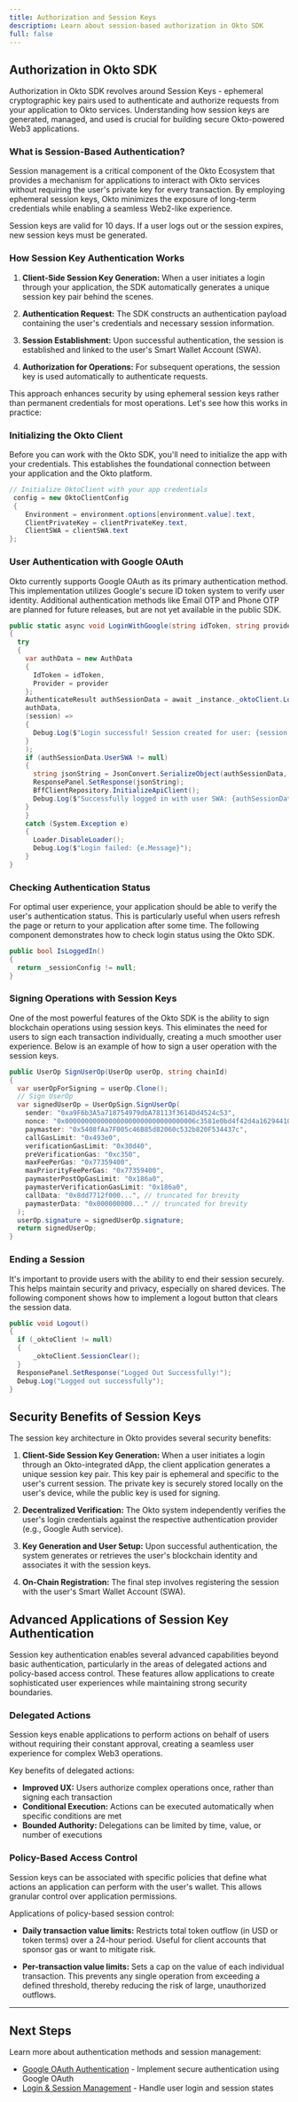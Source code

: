 ```yaml
---
title: Authorization and Session Keys
description: Learn about session-based authorization in Okto SDK
full: false
---
```


## Authorization in Okto SDK

Authorization in Okto SDK revolves around Session Keys - ephemeral cryptographic key pairs used to authenticate and authorize requests from your application to Okto services. Understanding how session keys are generated, managed, and used is crucial for building secure Okto-powered Web3 applications.

### What is Session-Based Authentication?

Session management is a critical component of the Okto Ecosystem that provides a mechanism for applications to interact with Okto services without requiring the user's private key for every transaction. By employing ephemeral session keys, Okto minimizes the exposure of long-term credentials while enabling a seamless Web2-like experience.

<Callout title="Note">
  Session keys are valid for 10 days. If a user logs out or the session expires,
  new session keys must be generated.
</Callout>

### How Session Key Authentication Works

1. **Client-Side Session Key Generation:** When a user initiates a login through your application, the SDK automatically generates a unique session key pair behind the scenes.

2. **Authentication Request:** The SDK constructs an authentication payload containing the user's credentials and necessary session information.

3. **Session Establishment:** Upon successful authentication, the session is established and linked to the user's Smart Wallet Account (SWA).

4. **Authorization for Operations:** For subsequent operations, the session key is used automatically to authenticate requests.

This approach enhances security by using ephemeral session keys rather than permanent credentials for most operations. Let's see how this works in practice:

### Initializing the Okto Client

Before you can work with the Okto SDK, you'll need to initialize the app with your credentials. This establishes the foundational connection between your application and the Okto platform.

```csharp
// Initialize OktoClient with your app credentials
 config = new OktoClientConfig
 {
    Environment = environment.options[environment.value].text,
    ClientPrivateKey = clientPrivateKey.text,
    ClientSWA = clientSWA.text
};
```

### User Authentication with Google OAuth

Okto currently supports Google OAuth as its primary authentication method. This implementation utilizes Google's secure ID token system to verify user identity. Additional authentication methods like Email OTP and Phone OTP are planned for future releases, but are not yet available in the public SDK.

```csharp
public static async void LoginWithGoogle(string idToken, string provider)
{
  try
  {
    var authData = new AuthData
    {
      IdToken = idToken,
      Provider = provider
    };
    AuthenticateResult authSessionData = await _instance._oktoClient.LoginUsingOAuth(
    authData,
    (session) =>
    {
      Debug.Log($"Login successful! Session created for user: {session.UserSWA}");
    }
    );
    if (authSessionData.UserSWA != null)
    {
      string jsonString = JsonConvert.SerializeObject(authSessionData, Formatting.Indented);
      ResponsePanel.SetResponse(jsonString);
      BffClientRepository.InitializeApiClient();
      Debug.Log($"Successfully logged in with user SWA: {authSessionData.UserSWA}");
    }
    }
    catch (System.Exception e)
    {
      Loader.DisableLoader();
      Debug.Log($"Login failed: {e.Message}");
    }
}
```

### Checking Authentication Status

For optimal user experience, your application should be able to verify the user's authentication status. This is particularly useful when users refresh the page or return to your application after some time. The following component demonstrates how to check login status using the Okto SDK.

```csharp
public bool IsLoggedIn()
{
  return _sessionConfig != null;
}
```

### Signing Operations with Session Keys

One of the most powerful features of the Okto SDK is the ability to sign blockchain operations using session keys. This eliminates the need for users to sign each transaction individually, creating a much smoother user experience. Below is an example of how to sign a user operation with the session keys.

```csharp
public UserOp SignUserOp(UserOp userOp, string chainId)
{
  var userOpForSigning = userOp.Clone();
  // Sign UserOp
  var signedUserOp = UserOpSign.SignUserOp(
    sender: "0xa9F6b3A5a718754979dbA78113f3614Dd4524c53",
    nonce: "0x000000000000000000000000000000006c3581e0bd4f42d4a16294410c439e7a",
    paymaster: "0x5408fAa7F005c46B85d82060c532b820F534437c",
    callGasLimit: "0x493e0",
    verificationGasLimit: "0x30d40",
    preVerificationGas: "0xc350",
    maxFeePerGas: "0x77359400",
    maxPriorityFeePerGas: "0x77359400",
    paymasterPostOpGasLimit: "0x186a0",
    paymasterVerificationGasLimit: "0x186a0",
    callData: "0x8dd7712f000...", // truncated for brevity
    paymasterData: "0x000000000..." // truncated for brevity
  );
  userOp.signature = signedUserOp.signature;
  return signedUserOp;
}
```

### Ending a Session

It's important to provide users with the ability to end their session securely. This helps maintain security and privacy, especially on shared devices. The following component shows how to implement a logout button that clears the session data.

```csharp
public void Logout()
{
  if (_oktoClient != null)
  {
      _oktoClient.SessionClear();
  }
  ResponsePanel.SetResponse("Logged Out Successfully!");
  Debug.Log("Logged out successfully");
}
```

## Security Benefits of Session Keys

The session key architecture in Okto provides several security benefits:

1. **Client-Side Session Key Generation:** When a user initiates a login through an Okto-integrated dApp, the client application generates a unique session key pair. This key pair is ephemeral and specific to the user's current session. The private key is securely stored locally on the user's device, while the public key is used for signing.

2. **Decentralized Verification:** The Okto system independently verifies the user's login credentials against the respective authentication provider (e.g., Google Auth service).

3. **Key Generation and User Setup:** Upon successful authentication, the system generates or retrieves the user's blockchain identity and associates it with the session keys.

4. **On-Chain Registration:** The final step involves registering the session with the user's Smart Wallet Account (SWA).

## Advanced Applications of Session Key Authentication

Session key authentication enables several advanced capabilities beyond basic authentication, particularly in the areas of delegated actions and policy-based access control. These features allow applications to create sophisticated user experiences while maintaining strong security boundaries.

### Delegated Actions

Session keys enable applications to perform actions on behalf of users without requiring their constant approval, creating a seamless user experience for complex Web3 operations.

Key benefits of delegated actions:

- **Improved UX:** Users authorize complex operations once, rather than signing each transaction
- **Conditional Execution:** Actions can be executed automatically when specific conditions are met
- **Bounded Authority:** Delegations can be limited by time, value, or number of executions

### Policy-Based Access Control

Session keys can be associated with specific policies that define what actions an application can perform with the user's wallet. This allows granular control over application permissions.

Applications of policy-based session control:

- **Daily transaction value limits:** Restricts total token outflow (in USD or token terms) over a 24-hour period. Useful for client accounts that sponsor gas or want to mitigate risk.

- **Per-transaction value limits:** Sets a cap on the value of each individual transaction. This prevents any single operation from exceeding a defined threshold, thereby reducing the risk of large, unauthorized outflows.

---

## Next Steps

Learn more about authentication methods and session management:

- [Google OAuth Authentication](./google-oauth/google-console-setup) - Implement secure authentication using Google OAuth
- [Login & Session Management](./login-logout/loginUsingOAuth) - Handle user login and session states
